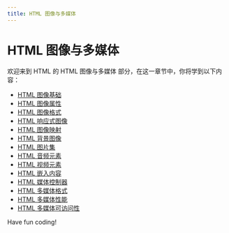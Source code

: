 ```yaml
---
title: HTML 图像与多媒体
---
```


# HTML 图像与多媒体

欢迎来到 HTML 的 HTML 图像与多媒体 部分，在这一章节中，你将学到以下内容：

- [HTML 图像基础](./0-html-image-base.mdx)
- [HTML 图像属性](./1-html-image-properties.mdx)
- [HTML 图像格式](./2-html-image-format.mdx)
- [HTML 响应式图像](./3-html-responsive-image.mdx)
- [HTML 图像映射](./4-html-image-mapping.mdx)
- [HTML 背景图像](./5-html-background-image.mdx)
- [HTML 图片集](./6-html-gallery.mdx)
- [HTML 音频元素](./7-html-audio-element.mdx)
- [HTML 视频元素](./8-html-video-element.mdx)
- [HTML 嵌入内容](./9-html-embed-content.mdx)
- [HTML 媒体控制器](./10-html-media-controller.mdx)
- [HTML 多媒体格式](./11-html-multimedia-format.mdx)
- [HTML 多媒体性能](./12-html-multimedia-performance.mdx)
- [HTML 多媒体可访问性](./13-html-multimedia-accessibility.mdx)

Have fun coding!